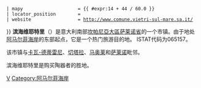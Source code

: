 {{noteTA
|G1=意大利地名
}}
{{Infobox CityIT
 | name                    = 滨海维耶特里
 | native_name             = Vietri sul Mare
 | native_name_lang        = it
 | official_name           = Comune di Vietri sul Mare
 | img_coa                 = Stemma_Vietri_sul_Mare.gif
 | image_skyline = 
 | image_caption = 
 | region                  = [[坎帕尼亞大區|坎帕尼亞大區]]
 | province                = [[萨莱诺省|萨莱诺省]]
 | mayor                   = 
 | mayor_party             = 
 | elevation_footnotes     =
 | elevation_m             = 80
 | area_footnotes          =
 | area_total_km2          = 9
 | population_footnotes    =
 | population_as_of        = 2009
 | population_total        = 8325
 | pop_density_footnotes   =
 | population_density_km2  = 925
 | gentilic                =
 | coordinates             = {{coord|40|40|0|N|14|44|0|E|region:IT_type:city(8537) }}
 | telephone               = 089
 | postalcode              = 84019
 | frazioni                = 
 | saint                   = [[施洗约翰|施洗约翰]]
 | day                     = 6月24日
 | mapx                    = {{ #expr:40 + 40 / 60.0 }}
 | mapy                    = {{ #expr:14 + 44 / 60.0 }}
 | locator_position        = 
 | website                 = http://www.comune.vietri-sul-mare.sa.it/
}}
'''滨海维耶特里'''（{{lang-it|Vietri sul Mare}}）是意大利南部[[坎帕尼亞大區|坎帕尼亞大區]][[萨莱诺省|萨莱诺省]]的一个市镇。由于地处[[阿马尔菲海岸|阿马尔菲海岸]]的东部起点，它是一个热门旅游目的地。 ISTAT代码为065157。

该市镇与[[卡瓦-德蒂雷尼|卡瓦-德蒂雷尼]]、[[切塔拉|切塔拉]]、[[马奥莱|马奥莱]]和[[萨莱诺|萨莱诺]]毗邻。

滨海维耶特里是购买陶器者的胜地。

{{薩萊諾省市鎮}}
{{Authority control}}

[[Category:萨莱诺省市镇|V]]
[[Category:阿马尔菲海岸|Category:阿马尔菲海岸]]